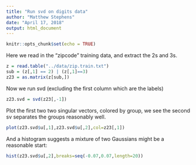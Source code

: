 ```yaml
---
title: "Run svd on digits data"
author: "Matthew Stephens"
date: "April 17, 2018"
output: html_document
---
```


```r
knitr::opts_chunk$set(echo = TRUE)
```

Here we read in the "zipcode" training data, and extract the 2s and 3s.
```r
z = read.table("../data/zip.train.txt")
sub = (z[,1] == 2) | (z[,1]==3)
z23 = as.matrix(z[sub,])
```

Now we run svd (excluding the first column which are the labels)
```r
z23.svd = svd(z23[,-1])
```


Plot the first two two singular vectors, colored by group,
we see the second sv separates the groups reasonably well.
```r
plot(z23.svd$u[,1],z23.svd$u[,2],col=z23[,1])
```

And a histogram suggests a mixture of two Gaussians might be 
a reasonable start:
```r
hist(z23.svd$u[,2],breaks=seq(-0.07,0.07,length=20))
```


